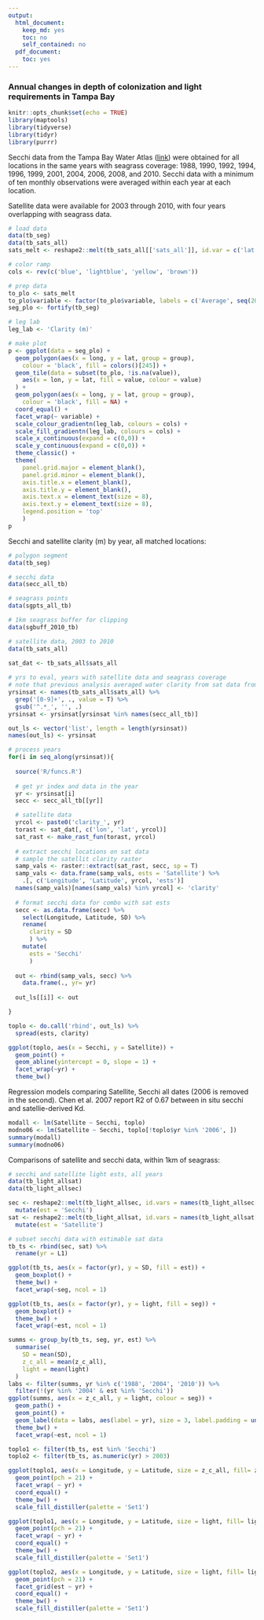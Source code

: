 ```yaml
---
output:
  html_document:
    keep_md: yes
    toc: no
    self_contained: no
  pdf_document:
    toc: yes
---
```


### Annual changes in depth of colonization and light requirements in Tampa Bay

```r
knitr::opts_chunk$set(echo = TRUE)
library(maptools)
library(tidyverse)
library(tidyr)
library(purrr)
```

Secchi data from the Tampa Bay Water Atlas ([link](http://www.tampabay.wateratlas.usf.edu/)) were obtained for all locations in the same years with seagrass coverage: 1988, 1990, 1992, 1994, 1996, 1999, 2001, 2004, 2006, 2008, and 2010.  Secchi data with a minimum of ten monthly observations were averaged within each year at each location. 

Satellite data were available for 2003 through 2010, with four years overlapping with seagrass data.

```r
# load data
data(tb_seg)
data(tb_sats_all)
sats_melt <- reshape2::melt(tb_sats_all[['sats_all']], id.var = c('lat', 'lon'))

# color ramp
cols <- rev(c('blue', 'lightblue', 'yellow', 'brown'))

# prep data
to_plo <- sats_melt
to_plo$variable <- factor(to_plo$variable, labels = c('Average', seq(2003, 2010)))
seg_plo <- fortify(tb_seg)

# leg lab
leg_lab <- 'Clarity (m)'

# make plot
p <- ggplot(data = seg_plo) +
  geom_polygon(aes(x = long, y = lat, group = group), 
    colour = 'black', fill = colors()[245]) +
  geom_tile(data = subset(to_plo, !is.na(value)), 
    aes(x = lon, y = lat, fill = value, colour = value)
  ) +
  geom_polygon(aes(x = long, y = lat, group = group), 
    colour = 'black', fill = NA) +
  coord_equal() +
  facet_wrap(~ variable) + 
  scale_colour_gradientn(leg_lab, colours = cols) +
  scale_fill_gradientn(leg_lab, colours = cols) +
  scale_x_continuous(expand = c(0,0)) + 
  scale_y_continuous(expand = c(0,0)) +
  theme_classic() +
  theme(
    panel.grid.major = element_blank(),
    panel.grid.minor = element_blank(), 
    axis.title.x = element_blank(), 
    axis.title.y = element_blank(),
    axis.text.x = element_text(size = 8), 
    axis.text.y = element_text(size = 8), 
    legend.position = 'top'
    )
p
```

Secchi and satellite clarity (m) by year, all matched locations:
```r

# polygon segment
data(tb_seg)

# secchi data
data(secc_all_tb)

# seagrass points
data(sgpts_all_tb)

# 1km seagrass buffer for clipping
data(sgbuff_2010_tb)

# satellite data, 2003 to 2010
data(tb_sats_all)

sat_dat <- tb_sats_all$sats_all
  
# yrs to eval, years with satellite data and seagrass coverage
# note that previous analysis averaged water clarity from sat data from 2006 to 2010
yrsinsat <- names(tb_sats_all$sats_all) %>% 
  grep('[0-9]+', ., value = T) %>% 
  gsub('^.*_', '', .)
yrsinsat <- yrsinsat[yrsinsat %in% names(secc_all_tb)]

out_ls <- vector('list', length = length(yrsinsat))
names(out_ls) <- yrsinsat

# process years
for(i in seq_along(yrsinsat)){
  
  source('R/funcs.R')
  
  # get yr index and data in the year
  yr <- yrsinsat[i]
  secc <- secc_all_tb[[yr]]

  # satellite data
  yrcol <- paste0('clarity_', yr)
  torast <- sat_dat[, c('lon', 'lat', yrcol)]
  sat_rast <- make_rast_fun(torast, yrcol)
  
  # extract secchi locations on sat data
  # sample the satellit clarity raster
  samp_vals <- raster::extract(sat_rast, secc, sp = T)
  samp_vals <- data.frame(samp_vals, ests = 'Satellite') %>% 
    .[, c('Longitude', 'Latitude', yrcol, 'ests')]
  names(samp_vals)[names(samp_vals) %in% yrcol] <- 'clarity'
  
  # format secchi data for combo with sat ests
  secc <- as.data.frame(secc) %>% 
    select(Longitude, Latitude, SD) %>% 
    rename(
      clarity = SD
      ) %>% 
    mutate(
      ests = 'Secchi'
      )
  
  out <- rbind(samp_vals, secc) %>% 
    data.frame(., yr= yr)
  
  out_ls[[i]] <- out

}

toplo <- do.call('rbind', out_ls) %>% 
  spread(ests, clarity)

ggplot(toplo, aes(x = Secchi, y = Satellite)) + 
  geom_point() + 
  geom_abline(yintercept = 0, slope = 1) + 
  facet_wrap(~yr) + 
  theme_bw()
```

Regression models comparing Satellite, Secchi all dates (2006 is removed in the second). Chen et al. 2007 report R2 of 0.67 between in situ secchi and satellie-derived Kd. 
```r
modall <- lm(Satellite ~ Secchi, toplo)
modno06 <- lm(Satellite ~ Secchi, toplo[!toplo$yr %in% '2006', ])
summary(modall)
summary(modno06)
```

Comparisons of satellite and secchi data, within 1km of seagrass:
```r
# secchi and satellite light ests, all years
data(tb_light_allsat)
data(tb_light_allsec)

sec <- reshape2::melt(tb_light_allsec, id.vars = names(tb_light_allsec[[1]])) %>% 
  mutate(est = 'Secchi')
sat <- reshape2::melt(tb_light_allsat, id.vars = names(tb_light_allsat[[1]])) %>% 
  mutate(est = 'Satellite')

# subset secchi data with estimable sat data
tb_ts <- rbind(sec, sat) %>%
  rename(yr = L1)

ggplot(tb_ts, aes(x = factor(yr), y = SD, fill = est)) +
  geom_boxplot() +
  theme_bw() +
  facet_wrap(~seg, ncol = 1)
```

```r
ggplot(tb_ts, aes(x = factor(yr), y = light, fill = seg)) +
  geom_boxplot() +
  theme_bw() + 
  facet_wrap(~est, ncol = 1)

summs <- group_by(tb_ts, seg, yr, est) %>% 
  summarise(
    SD = mean(SD), 
    z_c_all = mean(z_c_all), 
    light = mean(light)
  )
labs <- filter(summs, yr %in% c('1988', '2004', '2010')) %>% 
  filter(!(yr %in% '2004' & est %in% 'Secchi'))
ggplot(summs, aes(x = z_c_all, y = light, colour = seg)) +
  geom_path() +
  geom_point() + 
  geom_label(data = labs, aes(label = yr), size = 3, label.padding = unit(0.1, "lines")) +
  theme_bw() + 
  facet_wrap(~est, ncol = 1)

toplo1 <- filter(tb_ts, est %in% 'Secchi')
toplo2 <- filter(tb_ts, as.numeric(yr) > 2003)

ggplot(toplo1, aes(x = Longitude, y = Latitude, size = z_c_all, fill= z_c_all)) + 
  geom_point(pch = 21) + 
  facet_wrap( ~ yr) + 
  coord_equal() + 
  theme_bw() + 
  scale_fill_distiller(palette = 'Set1')

ggplot(toplo1, aes(x = Longitude, y = Latitude, size = light, fill= light)) + 
  geom_point(pch = 21) + 
  facet_wrap( ~ yr) + 
  coord_equal() + 
  theme_bw() + 
  scale_fill_distiller(palette = 'Set1')

ggplot(toplo2, aes(x = Longitude, y = Latitude, size = light, fill= light)) + 
  geom_point(pch = 21) + 
  facet_grid(est ~ yr) + 
  coord_equal() + 
  theme_bw() + 
  scale_fill_distiller(palette = 'Set1')
```  
